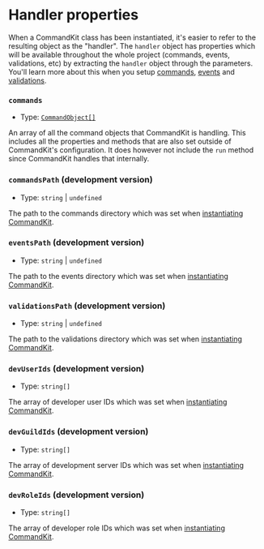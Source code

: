 # Handler properties

When a CommandKit class has been instantiated, it's easier to refer to the resulting object as the "handler". The `handler` object has properties which will be available throughout the whole project (commands, events, validations, etc) by extracting the `handler` object through the parameters. You'll learn more about this when you setup [commands](/docs/command-file-setup), [events](/docs/event-file-setup) and [validations](validation-file-setup).

### `commands`

-   Type: [`CommandObject[]`](/typedef/CommandObject)

An array of all the command objects that CommandKit is handling. This includes all the properties and methods that are also set outside of CommandKit's configuration. It does however not include the `run` method since CommandKit handles that internally.

### `commandsPath` (development version)

-   Type: `string` | `undefined`

The path to the commands directory which was set when [instantiating CommandKit](/docs/commandkit-setup).

### `eventsPath` (development version)

-   Type: `string` | `undefined`

The path to the events directory which was set when [instantiating CommandKit](/docs/commandkit-setup).

### `validationsPath` (development version)

-   Type: `string` | `undefined`

The path to the validations directory which was set when [instantiating CommandKit](/docs/commandkit-setup).

### `devUserIds` (development version)

-   Type: `string[]`

The array of developer user IDs which was set when [instantiating CommandKit](/docs/commandkit-setup).

### `devGuildIds` (development version)

-   Type: `string[]`

The array of development server IDs which was set when [instantiating CommandKit](/docs/commandkit-setup).

### `devRoleIds` (development version)

-   Type: `string[]`

The array of developer role IDs which was set when [instantiating CommandKit](/docs/commandkit-setup).
